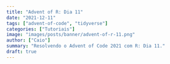 ```yaml
---
title: "Advent of R: Dia 11"
date: "2021-12-11"
tags: ["advent-of-code", "tidyverse"]
categories: ["Tutoriais"]
image: "images/posts/banner/advent-of-r-11.png"
author: ["Caio"]
summary: "Resolvendo o Advent of Code 2021 com R: Dia 11."
draft: true
---
```


